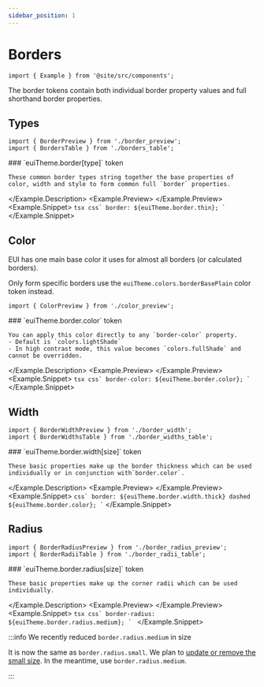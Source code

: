 ```yaml
---
sidebar_position: 1
---
```


# Borders

```mdx-code-block
import { Example } from '@site/src/components';
```

The border tokens contain both individual border property values and full shorthand border properties.

## Types

```mdx-code-block
import { BorderPreview } from './border_preview';
import { BordersTable } from './borders_table';
```

<Example>
  <Example.Description>
    ### `euiTheme.border[type]` <Badge color="hollow">token</Badge>

    These common border types string together the base properties of color, width and style to form common full `border` properties.
  </Example.Description>
  <Example.Preview>
    <BorderPreview />
  </Example.Preview>
  <Example.Snippet>
    ```tsx
    css`
      border: ${euiTheme.border.thin};
    `
    ```
  </Example.Snippet>
</Example>

<BordersTable />


## Color

EUI has one main base color it uses for almost all borders (or calculated borders).

Only form specific borders use the `euiTheme.colors.borderBasePlain` color token instead.

```mdx-code-block
import { ColorPreview } from './color_preview';
```

<Example>
  <Example.Description>
    ### `euiTheme.border.color` <Badge color="hollow">token</Badge>

    You can apply this color directly to any `border-color` property.
    - Default is `colors.lightShade`
    - In high contrast mode, this value becomes `colors.fullShade` and cannot be overridden.

  </Example.Description>
  <Example.Preview>
    <ColorPreview />
  </Example.Preview>
  <Example.Snippet>
    ```tsx
    css`
      border-color: ${euiTheme.border.color};
    `
    ```
  </Example.Snippet>
</Example>

## Width

```mdx-code-block
import { BorderWidthPreview } from './border_width';
import { BorderWidthsTable } from './border_widths_table';
```

<Example>
  <Example.Description>
    ### `euiTheme.border.width[size]` token

    These basic properties make up the border thickness which can be used individually or in conjunction with`border.color`.
  </Example.Description>
  <Example.Preview>
    <BorderWidthPreview />
  </Example.Preview>
  <Example.Snippet>
    ```
    css`
      border: ${euiTheme.border.width.thick} dashed ${euiTheme.border.color};
    `
    ```
  </Example.Snippet>
</Example>

<BorderWidthsTable />

## Radius

```mdx-code-block
import { BorderRadiusPreview } from './border_radius_preview';
import { BorderRadiiTable } from './border_radii_table';
```

<Example>
  <Example.Description>
    ### `euiTheme.border.radius[size]` <Badge color="hollow">token</Badge>

    These basic properties make up the corner radii which can be used individually.
  </Example.Description>
  <Example.Preview>
    <BorderRadiusPreview />
  </Example.Preview>
  <Example.Snippet>
    ```tsx
    css`
      border-radius: ${euiTheme.border.radius.medium};
    `
    ```
  </Example.Snippet>
</Example>

<BorderRadiiTable />

:::info We recently reduced `border.radius.medium` in size

It is now the same as `border.radius.small`. We plan to [update or remove the small size](https://github.com/elastic/eui/issues/8645). In the meantime, use `border.radius.medium`.

:::
